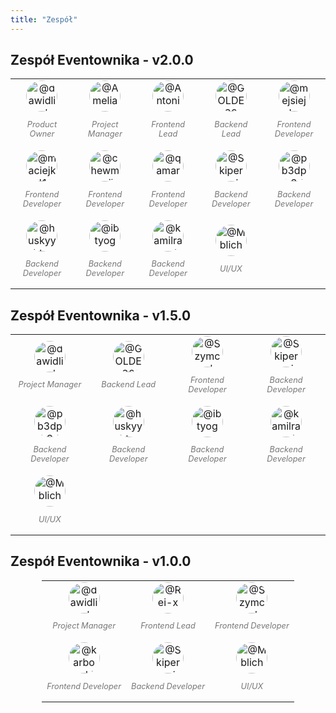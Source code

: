 ```yaml
---
title: "Zespół"
---
```


## Zespół Eventownika - v2.0.0

<div style="display: flex; justify-content: center; align-items: center; text-align: center;">

  <table style="width: auto; text-align: center; margin: 0 auto;">
    <tr>
      <td style="text-align: center; vertical-align: middle;">
        <a href="https://github.com/dawidlinek">
          <img
            style="border-radius: 50%; margin: 0 auto; display: block;"
            src="https://github.com/dawidlinek.png"
            width="50"
            height="50"
            alt="@dawidlinek"
          />
        </a>
        <p style="font-size: 0.8em; color: #777; font-style: italic;">Product Owner</p>
      </td>
      <td style="text-align: center; vertical-align: middle;">
        <a href="https://github.com/AmeliaSroczynska1">
          <img
            style="border-radius: 50%; margin: 0 auto; display: block;"
            src="https://github.com/AmeliaSroczynska1.png"
            width="50"
            height="50"
            alt="@AmeliaSroczynska1"
          />
        </a>
        <p style="font-size: 0.8em; color: #777; font-style: italic;">Project Manager</p>
      </td>
      <td style="text-align: center; vertical-align: middle;">
        <a href="https://github.com/Antoni-Czaplicki">
          <img
            style="border-radius: 50%; margin: 0 auto; display: block;"
            src="https://github.com/Antoni-Czaplicki.png"
            width="50"
            height="50"
            alt="@Antoni-Czaplicki"
          />
        </a>
        <p style="font-size: 0.8em; color: #777; font-style: italic;">Frontend Lead</p>
      </td>
      <td style="text-align: center; vertical-align: middle;">
        <a href="https://github.com/GOLDER303">
          <img
            style="border-radius: 50%; margin: 0 auto; display: block;"
            src="https://github.com/GOLDER303.png"
            width="50"
            height="50"
            alt="@GOLDER303"
          />
        </a>
        <p style="font-size: 0.8em; color: #777; font-style: italic;">Backend Lead</p>
      </td>
      <td style="text-align: center; vertical-align: middle;">
        <a href="https://github.com/mejsiejdev">
          <img
            style="border-radius: 50%; margin: 0 auto; display: block;"
            src="https://github.com/mejsiejdev.png"
            width="50"
            height="50"
            alt="@mejsiejdev"
          />
        </a>
        <p style="font-size: 0.8em; color: #777; font-style: italic;">Frontend Developer</p>
      </td>
    </tr>
    <tr>
      <td style="text-align: center; vertical-align: middle;">
        <a href="https://github.com/maciejkrol18">
          <img
            style="border-radius: 50%; margin: 0 auto; display: block;"
            src="https://github.com/maciejkrol18.png"
            width="50"
            height="50"
            alt="@maciejkrol18"
          />
        </a>
        <p style="font-size: 0.8em; color: #777; font-style: italic;">Frontend Developer</p>
      </td>
      <td style="text-align: center; vertical-align: middle;">
        <a href="https://github.com/chewmanji">
          <img
            style="border-radius: 50%; margin: 0 auto; display: block;"
            src="https://github.com/chewmanji.png"
            width="50"
            height="50"
            alt="@chewmanji"
          />
        </a>
        <p style="font-size: 0.8em; color: #777; font-style: italic;">Frontend Developer</p>
      </td>
      <td style="text-align: center; vertical-align: middle;">
        <a href="https://github.com/qamarq">
          <img
            style="border-radius: 50%; margin: 0 auto; display: block;"
            src="https://github.com/qamarq.png"
            width="50"
            height="50"
            alt="@qamarq"
          />
        </a>
        <p style="font-size: 0.8em; color: #777; font-style: italic;">Frontend Developer</p>
      </td>
      <td style="text-align: center; vertical-align: middle;">
        <a href="https://github.com/Skiperpol">
          <img
            style="border-radius: 50%; margin: 0 auto; display: block;"
            src="https://github.com/Skiperpol.png"
            width="50"
            height="50"
            alt="@Skiperpol"
          />
        </a>
        <p style="font-size: 0.8em; color: #777; font-style: italic;">Backend Developer</p>
      </td>
      <td style="text-align: center; vertical-align: middle;">
        <a href="https://github.com/pb3dpb3d">
          <img
            style="border-radius: 50%; margin: 0 auto; display: block;"
            src="https://github.com/pb3dpb3d.png"
            width="50"
            height="50"
            alt="@pb3dpb3d"
          />
        </a>
        <p style="font-size: 0.8em; color: #777; font-style: italic;">Backend Developer</p>
      </td>
    </tr>
    <tr>
      <td style="text-align: center; vertical-align: middle;">
        <a href="https://github.com/huskyybtw">
          <img
            style="border-radius: 50%; margin: 0 auto; display: block;"
            src="https://github.com/huskyybtw.png"
            width="50"
            height="50"
            alt="@huskyybtw"
          />
        </a>
        <p style="font-size: 0.8em; color: #777; font-style: italic;">Backend Developer</p>
      </td>
      <td style="text-align: center; vertical-align: middle;">
        <a href="https://github.com/ibtyog">
          <img
            style="border-radius: 50%; margin: 0 auto; display: block;"
            src="https://github.com/ibtyog.png"
            width="50"
            height="50"
            alt="@ibtyog"
          />
        </a>
        <p style="font-size: 0.8em; color: #777; font-style: italic;">Backend Developer</p>
      </td>
      <td style="text-align: center; vertical-align: middle;">
        <a href="https://github.com/kamilramocki">
          <img
            style="border-radius: 50%; margin: 0 auto; display: block;"
            src="https://github.com/kamilramocki.png"
            width="50"
            height="50"
            alt="@kamilramocki"
          />
        </a>
        <p style="font-size: 0.8em; color: #777; font-style: italic;">Backend Developer</p>
      </td>
                  <td style="text-align: center; vertical-align: middle;">
        <a href="https://github.com/MBlich">
          <img
            style="border-radius: 50%; margin: 0 auto; display: block;"
            src="https://github.com/MBlich.png"
            width="50"
            height="50"
            alt="@Mblich"
          />
        </a>
        <p style="font-size: 0.8em; color: #777; font-style: italic;">UI/UX</p>
      </td>
    </tr>
  </table>
</div>

## Zespół Eventownika - v1.5.0

<div style="display: flex; justify-content: center; align-items: center; text-align: center;">
  <table style="width: auto; text-align: center; margin: 0 auto;">
    <tr>
      <td style="text-align: center; vertical-align: middle;">
        <a href="https://github.com/dawidlinek">
          <img
            style="border-radius: 50%; margin: 0 auto; display: block;"
            src="https://github.com/dawidlinek.png"
            width="50"
            height="50"
            alt="@dawidlinek"
          />
        </a>
        <p style="font-size: 0.8em; color: #777; font-style: italic;">
          Project Manager
        </p>
      </td>
      <td style="text-align: center; vertical-align: middle;">
        <a href="https://github.com/GOLDER303">
          <img
            style="border-radius: 50%; margin: 0 auto; display: block;"
            src="https://github.com/GOLDER303.png"
            width="50"
            height="50"
            alt="@GOLDER303"
          />
        </a>
        <p style="font-size: 0.8em; color: #777; font-style: italic;">
          Backend Lead
        </p>
      </td>
      <td style="text-align: center; vertical-align: middle;">
        <a href="https://github.com/Szymczek">
          <img
            style="border-radius: 50%; margin: 0 auto; display: block;"
            src="https://github.com/Szymczek.png"
            width="50"
            height="50"
            alt="@Szymczek"
          />
        </a>
        <p style="font-size: 0.8em; color: #777; font-style: italic;">
          Frontend Developer
        </p>
      </td>
      <td style="text-align: center; vertical-align: middle;">
        <a href="https://github.com/Skiperpol">
          <img
            style="border-radius: 50%; margin: 0 auto; display: block;"
            src="https://github.com/Skiperpol.png"
            width="50"
            height="50"
            alt="@Skiperpol"
          />
        </a>
        <p style="font-size: 0.8em; color: #777; font-style: italic;">
          Backend Developer
        </p>
      </td>
    </tr>
    <tr>
      <td style="text-align: center; vertical-align: middle;">
        <a href="https://github.com/pb3dpb3d">
          <img
            style="border-radius: 50%; margin: 0 auto; display: block;"
            src="https://github.com/pb3dpb3d.png"
            width="50"
            height="50"
            alt="@pb3dpb3d"
          />
        </a>
        <p style="font-size: 0.8em; color: #777; font-style: italic;">
          Backend Developer
        </p>
      </td>
      <td style="text-align: center; vertical-align: middle;">
        <a href="https://github.com/huskyybtw">
          <img
            style="border-radius: 50%; margin: 0 auto; display: block;"
            src="https://github.com/huskyybtw.png"
            width="50"
            height="50"
            alt="@huskyybtw"
          />
        </a>
        <p style="font-size: 0.8em; color: #777; font-style: italic;">
          Backend Developer
        </p>
      </td>
      <td style="text-align: center; vertical-align: middle;">
        <a href="https://github.com/ibtyog">
          <img
            style="border-radius: 50%; margin: 0 auto; display: block;"
            src="https://github.com/ibtyog.png"
            width="50"
            height="50"
            alt="@ibtyog"
          />
        </a>
        <p style="font-size: 0.8em; color: #777; font-style: italic;">
          Backend Developer
        </p>
      </td>
      <td style="text-align: center; vertical-align: middle;">
        <a href="https://github.com/kamilramocki">
          <img
            style="border-radius: 50%; margin: 0 auto; display: block;"
            src="https://github.com/kamilramocki.png"
            width="50"
            height="50"
            alt="@kamilramocki"
          />
        </a>
        <p style="font-size: 0.8em; color: #777; font-style: italic;">
          Backend Developer
        </p>
      </td>
    </tr>
    <tr>
      <td style="text-align: center; vertical-align: middle;">
        <a href="https://github.com/MBlich">
          <img
            style="border-radius: 50%; margin: 0 auto; display: block;"
            src="https://github.com/MBlich.png"
            width="50"
            height="50"
            alt="@Mblich"
          />
        </a>
        <p style="font-size: 0.8em; color: #777; font-style: italic;">UI/UX</p>
      </td>
    </tr>
  </table>
</div>

## Zespół Eventownika - v1.0.0

<div style="display: flex; justify-content: center; align-items: center; text-align: center;">
  <table style="width: auto; text-align: center; margin: 0 auto;">
    <tr>
      <td style="text-align: center; vertical-align: middle;">
        <a href="https://github.com/dawidlinek">
          <img
            style="border-radius: 50%; margin: 0 auto; display: block;"
            src="https://github.com/dawidlinek.png"
            width="50"
            height="50"
            alt="@dawidlinek"
          />
        </a>
        <p style="font-size: 0.8em; color: #777; font-style: italic;">
          Project Manager
        </p>
      </td>
      <td style="text-align: center; vertical-align: middle;">
        <a href="https://github.com/Rei-x">
          <img
            style="border-radius: 50%; margin: 0 auto; display: block;"
            src="https://github.com/Rei-x.png"
            width="50"
            height="50"
            alt="@Rei-x"
          />
        </a>
        <p style="font-size: 0.8em; color: #777; font-style: italic;">
          Frontend Lead
        </p>
      </td>
      <td style="text-align: center; vertical-align: middle;">
        <a href="https://github.com/Szymczek">
          <img
            style="border-radius: 50%; margin: 0 auto; display: block;"
            src="https://github.com/Szymczek.png"
            width="50"
            height="50"
            alt="@Szymczek"
          />
        </a>
        <p style="font-size: 0.8em; color: #777; font-style: italic;">
          Frontend Developer
        </p>
      </td>
    </tr>
    <tr>
      <td style="text-align: center; vertical-align: middle;">
        <a href="https://github.com/karbowskijakub">
          <img
            style="border-radius: 50%; margin: 0 auto; display: block;"
            src="https://github.com/karbowskijakub.png"
            width="50"
            height="50"
            alt="@karbowskijakub"
          />
        </a>
        <p style="font-size: 0.8em; color: #777; font-style: italic;">
          Frontend Developer
        </p>
      </td>
      <td style="text-align: center; vertical-align: middle;">
        <a href="https://github.com/Skiperpol">
          <img
            style="border-radius: 50%; margin: 0 auto; display: block;"
            src="https://github.com/Skiperpol.png"
            width="50"
            height="50"
            alt="@Skiperpol"
          />
        </a>
        <p style="font-size: 0.8em; color: #777; font-style: italic;">
          Backend Developer
        </p>
      </td>
      <td style="text-align: center; vertical-align: middle;">
        <a href="https://github.com/MBlich">
          <img
            style="border-radius: 50%; margin: 0 auto; display: block;"
            src="https://github.com/MBlich.png"
            width="50"
            height="50"
            alt="@Mblich"
          />
        </a>
        <p style="font-size: 0.8em; color: #777; font-style: italic;">UI/UX</p>
      </td>
    </tr>
  </table>
</div>
